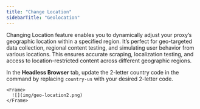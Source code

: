 ```yaml
---
title: "Change Location"
sidebarTitle: "Geolocation"
---
```


Changing Location feature enables you to dynamically adjust your proxy’s geographic location within a specified region. It’s perfect for geo-targeted data collection, regional content testing, and simulating user behavior from various locations. This ensures accurate scraping, localization testing, and access to location-restricted content across different geographic regions.

In the **Headless Browser** tab, update the 2-letter country code in the command by replacing `country-us` with your desired 2-letter code.

    <Frame>
      ![](img/geo-location2.png)
    </Frame>